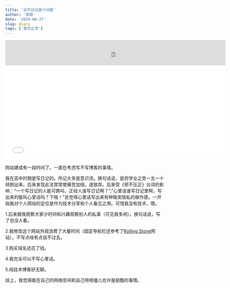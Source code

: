 ```yaml
---
title: '日不日记是个问题'
author: '宋骁'
date: '2019-08-27'
slug: diary
tags: ['意识之流']
---
```


<iframe src="https://open.spotify.com/embed/track/33rsCCLHklTQav9klbpnAi" width="700" height="80" frameborder="0" allowtransparency="true" allow="encrypted-media"></iframe>

<iframe src="//player.bilibili.com/player.html?aid=58915581&cid=102708009&page=1" width="700" height="300" scrolling="no" border="0" frameborder="no" framespacing="0" allowfullscreen="true"> </iframe>


网站建成有一段时间了。一直在考虑写不写博客的事情。

我在高中时期是写日记的。所记大多是意识流。换句话说，是将学业之苦一五一十倾倒出来。后来发现此法常常使痛苦加倍。遂放弃。后来受《邪不压正》台词的影响：“一个写日记的人能可靠吗，正经人谁写日记啊？”;“心里话谁写日记里啊，写出来的能叫心里话吗？下贱！”总觉得心里话写出来有种贩卖隐私的做作感。一开始我对个人网站的定位是作为技术分享和个人备忘之用。可惜我没有技术，嗯。

1.后来据我观察大家少时间和兴趣观察别人的私事（可见我多闲）。换句话说，写了也没人看。

2.我修改这个网站外观浪费了大量时间（固定导航栏还参考了[Rolling Stone](https://www.rollingstone.com/)网站）。不写点啥有点说不过去。

3.购买域名还花了钱。

4.我完全可以不写心里话。

5.纯技术博客好无聊。

综上，我觉得能在自己的网络空间和自己唠唠嗑儿也许是挺酷的事情。












